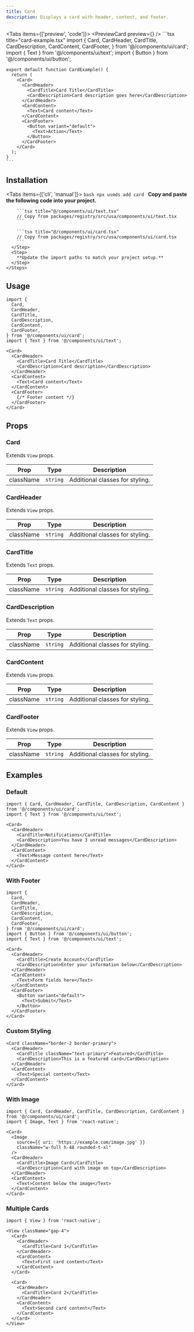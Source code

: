 ```yaml
---
title: Card
description: Displays a card with header, content, and footer.
---
```



<Tabs items={['preview', 'code']}>
  <Tab value="preview">
    <PreviewCard preview={<CardPreview />} />
  </Tab>
  <Tab value="code">
    ```tsx title="card-example.tsx"
    import {
      Card,
      CardHeader,
      CardTitle,
      CardDescription,
      CardContent,
      CardFooter,
    } from '@/components/ui/card';
    import { Text } from '@/components/ui/text';
    import { Button } from '@/components/ui/button';

    export default function CardExample() {
      return (
        <Card>
          <CardHeader>
            <CardTitle>Card Title</CardTitle>
            <CardDescription>Card description goes here</CardDescription>
          </CardHeader>
          <CardContent>
            <Text>Card content</Text>
          </CardContent>
          <CardFooter>
            <Button variant="default">
              <Text>Action</Text>
            </Button>
          </CardFooter>
        </Card>
      );
    }
    ```
  </Tab>
</Tabs>

## Installation

<Tabs items={['cli', 'manual']}>
  <Tab value="cli">
    ```bash
    npx usmds add card
    ```
  </Tab>
  <Tab value="manual">
    <Steps>
      <Step>
        **Copy and paste the following code into your project.**

        ```tsx title="@/components/ui/text.tsx"
        // Copy from packages/registry/src/usa/components/ui/text.tsx
        ```

        ```tsx title="@/components/ui/card.tsx"
        // Copy from packages/registry/src/usa/components/ui/card.tsx
        ```
      </Step>
      <Step>
        **Update the import paths to match your project setup.**
      </Step>
    </Steps>
  </Tab>
</Tabs>

## Usage

```tsx
import {
  Card,
  CardHeader,
  CardTitle,
  CardDescription,
  CardContent,
  CardFooter,
} from '@/components/ui/card';
import { Text } from '@/components/ui/text';

<Card>
  <CardHeader>
    <CardTitle>Card Title</CardTitle>
    <CardDescription>Card description</CardDescription>
  </CardHeader>
  <CardContent>
    <Text>Card content</Text>
  </CardContent>
  <CardFooter>
    {/* Footer content */}
  </CardFooter>
</Card>
```

## Props

### Card

Extends `View` props.

| Prop | Type | Description |
|------|------|-------------|
| className | `string` | Additional classes for styling. |

### CardHeader

Extends `View` props.

| Prop | Type | Description |
|------|------|-------------|
| className | `string` | Additional classes for styling. |

### CardTitle

Extends `Text` props.

| Prop | Type | Description |
|------|------|-------------|
| className | `string` | Additional classes for styling. |

### CardDescription

Extends `Text` props.

| Prop | Type | Description |
|------|------|-------------|
| className | `string` | Additional classes for styling. |

### CardContent

Extends `View` props.

| Prop | Type | Description |
|------|------|-------------|
| className | `string` | Additional classes for styling. |

### CardFooter

Extends `View` props.

| Prop | Type | Description |
|------|------|-------------|
| className | `string` | Additional classes for styling. |

## Examples

### Default

```tsx
import { Card, CardHeader, CardTitle, CardDescription, CardContent } from '@/components/ui/card';
import { Text } from '@/components/ui/text';

<Card>
  <CardHeader>
    <CardTitle>Notifications</CardTitle>
    <CardDescription>You have 3 unread messages</CardDescription>
  </CardHeader>
  <CardContent>
    <Text>Message content here</Text>
  </CardContent>
</Card>
```

### With Footer

```tsx
import {
  Card,
  CardHeader,
  CardTitle,
  CardDescription,
  CardContent,
  CardFooter,
} from '@/components/ui/card';
import { Button } from '@/components/ui/button';
import { Text } from '@/components/ui/text';

<Card>
  <CardHeader>
    <CardTitle>Create Account</CardTitle>
    <CardDescription>Enter your information below</CardDescription>
  </CardHeader>
  <CardContent>
    <Text>Form fields here</Text>
  </CardContent>
  <CardFooter>
    <Button variant="default">
      <Text>Submit</Text>
    </Button>
  </CardFooter>
</Card>
```

### Custom Styling

```tsx
<Card className="border-2 border-primary">
  <CardHeader>
    <CardTitle className="text-primary">Featured</CardTitle>
    <CardDescription>This is a featured card</CardDescription>
  </CardHeader>
  <CardContent>
    <Text>Special content</Text>
  </CardContent>
</Card>
```

### With Image

```tsx
import { Card, CardHeader, CardTitle, CardDescription, CardContent } from '@/components/ui/card';
import { Image, Text } from 'react-native';

<Card>
  <Image
    source={{ uri: 'https://example.com/image.jpg' }}
    className="w-full h-48 rounded-t-xl"
  />
  <CardHeader>
    <CardTitle>Image Card</CardTitle>
    <CardDescription>Card with image on top</CardDescription>
  </CardHeader>
  <CardContent>
    <Text>Content below the image</Text>
  </CardContent>
</Card>
```

### Multiple Cards

```tsx
import { View } from 'react-native';

<View className="gap-4">
  <Card>
    <CardHeader>
      <CardTitle>Card 1</CardTitle>
    </CardHeader>
    <CardContent>
      <Text>First card content</Text>
    </CardContent>
  </Card>

  <Card>
    <CardHeader>
      <CardTitle>Card 2</CardTitle>
    </CardHeader>
    <CardContent>
      <Text>Second card content</Text>
    </CardContent>
  </Card>
</View>
```
